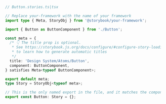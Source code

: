 ```ts
// Button.stories.ts|tsx

// Replace your-framework with the name of your framework
import type { Meta, StoryObj } from '@storybook/your-framework';

import { Button as ButtonComponent } from './Button';

const meta = {
  /* 👇 The title prop is optional.
   * See https://storybook.js.org/docs/configure/#configure-story-loading
   * to learn how to generate automatic titles
   */
  title: 'Design System/Atoms/Button',
  component: ButtonComponent,
} satisfies Meta<typeof ButtonComponent>;

export default meta;
type Story = StoryObj<typeof meta>;

// This is the only named export in the file, and it matches the component name
export const Button: Story = {};
```
